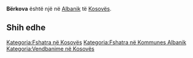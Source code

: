 {{Fshat në 
 | Emri                = Bërkova
 | EmriAlt                = 
 | NAME_SHORT_FORM=      
 | NAME_GENERIC=      
 | NAME_SORT_NAME_RO=      BERKOVA
 | FULL_NAME_RO = Bërkova
 | FULL_NAME_ND_RO=Berkova
 | SORT_NAME_RG=BERKOVA
 | FULL_NAME_RG=Bërkova
 | FULL_NAME_ND_RG=Berkova
 | SRP_NAME_SHORT_FORM=      
 | SRP_NAME_GENERIC=      
 | SRP_NAME_SORT_NAME_RO=      
 | SRP_FULL_NAME_RO = 
 | SRP_FULL_NAME_ND_RO=
 | SRP_SORT_NAME_RG=
 | SRP_FULL_NAME_RG=
 | SRP_FULL_NAME_ND_RG=
 | Emri (Rasa dhanore) = 
 | Figura              = 
 | Shteti              = Kosovo
 | Komuna              = Albanik
 | Kodi postar         = 
 | Sipërfaqja          = 

 | Popullsia           = 

 | Regj. i popullsisë  = 
 | Dend. e popullsisë  = 
 | Faqja zyrtare       = 
 <!--- Koordinatat ----> 
 | Gjerësia            = 42.674722
 | Gjatësia            = 20.530833
 | Lartësia            = 
}}
'''Bërkova''' është një [[]] në [[Albanik]] të [[Kosovës]].

<!-- == Gjeografia == -->
<!-- == Historia == -->
<!-- == Demografia == -->
== Shih edhe ==
{{Komuna Albanik}}
{{Kosovo-Administrata-Cung}}

[[Kategoria:Fshatra në Kosovës]]
[[Kategoria:Fshatra në Kommunes Albanik]]
[[Kategoria:Vendbanime në Kosovës]]